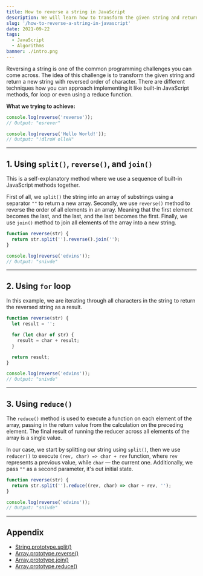 ```yaml
---
title: How to reverse a string in JavaScript
description: We will learn how to transform the given string and return a new string with reversed order of character
slug: '/how-to-reverse-a-string-in-javascript'
date: 2021-09-22
tags:
  - JavaScript
  - Algorithms
banner: ./intro.png
---
```


Reversing a string is one of the common programming challenges you can come across. The idea of this challenge is to transform the given string and return a new string with reversed order of character. There are different techniques how you can approach implementing it like built-in JavaScript methods, for loop or even using a reduce function.

**What we trying to achieve:**

```jsx
console.log(reverse('reverse'));
// Output: "esrever"

console.log(reverse('Hello World!'));
// Output: "!dlroW olleH"
```

---

## 1. Using `split()`, `reverse()`, and `join()`

This is a self-explanatory method where we use a sequence of built-in JavaScript methods together.

First of all, we `split()` the string into an array of substrings using a separator `""` to return a new array. Secondly, we use `reverse()` method to reverse the order of all elements in an array. Meaning that the first element becomes the last, and the last, and the last becomes the first. Finally, we use `join()` method to join all elements of the array into a new string.

```jsx
function reverse(str) {
  return str.split('').reverse().join('');
}

console.log(reverse('edvins'));
// Output: "snivde"
```

---

## 2. Using `for` loop

In this example, we are iterating through all characters in the string to return the reversed string as a result.

```jsx
function reverse(str) {
  let result = '';

  for (let char of str) {
    result = char + result;
  }

  return result;
}

console.log(reverse('edvins'));
// Output: "snivde"
```

---

## 3. Using `reduce()`

The `reduce()` method is used to execute a function on each element of the array, passing in the return value from the calculation on the preceding element. The final result of running the reducer across all elements of the array is a single value.

In our case, we start by splitting our string using `split()`, then we use `reducer()` to execute `(rev, char) => char + rev` function, where `rev` represents a previous value, while `char` — the current one. Additionally, we pass `""` as a second parameter, it's out initial state.

```jsx
function reverse(str) {
  return str.split('').reduce((rev, char) => char + rev, '');
}

console.log(reverse('edvins'));
// Output: "snivde"
```

---

## Appendix

- [String.prototype.split()](https://developer.mozilla.org/en-US/docs/Web/JavaScript/Reference/Global_Objects/String/split)
- [Array.prototype.reverse()](https://developer.mozilla.org/en-US/docs/Web/JavaScript/Reference/Global_Objects/Array/reverse)
- [Array.prototype.join()](https://developer.mozilla.org/en-US/docs/Web/JavaScript/Reference/Global_Objects/Array/join)
- [Array.prototype.reduce()](https://developer.mozilla.org/en-US/docs/Web/JavaScript/Reference/Global_Objects/Array/reduce)
